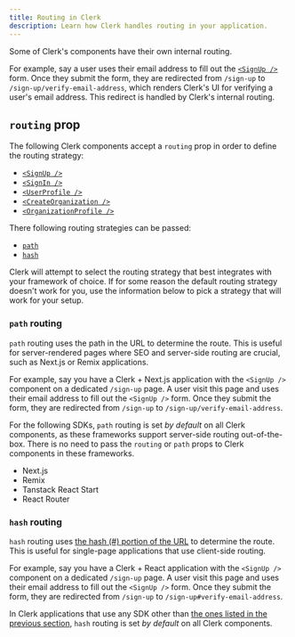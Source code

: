 ```yaml
---
title: Routing in Clerk
description: Learn how Clerk handles routing in your application.
---
```


Some of Clerk's components have their own internal routing.

For example, say a user uses their email address to fill out the [`<SignUp />`](/docs/components/authentication/sign-up) form. Once they submit the form, they are redirected from `/sign-up` to `/sign-up/verify-email-address`, which renders Clerk's UI for verifying a user's email address. This redirect is handled by Clerk's internal routing.

## `routing` prop

The following Clerk components accept a `routing` prop in order to define the routing strategy:

- [`<SignUp />`](/docs/components/authentication/sign-up)
- [`<SignIn />`](/docs/components/authentication/sign-in)
- [`<UserProfile />`](/docs/components/user/user-profile)
- [`<CreateOrganization />`](/docs/components/organization/create-organization)
- [`<OrganizationProfile />`](/docs/components/organization/organization-profile)

There following routing strategies can be passed:

- [`path`](#path-routing)
- [`hash`](#hash-routing)

Clerk will attempt to select the routing strategy that best integrates with your framework of choice. If for some reason the default routing strategy doesn't work for you, use the information below to pick a strategy that will work for your setup.

### `path` routing

`path` routing uses the path in the URL to determine the route. This is useful for server-rendered pages where SEO and server-side routing are crucial, such as Next.js or Remix applications.

For example, say you have a Clerk + Next.js application with the `<SignUp />` component on a dedicated `/sign-up` page. A user visit this page and uses their email address to fill out the `<SignUp />` form. Once they submit the form, they are redirected from `/sign-up` to `/sign-up/verify-email-address`.

For the following SDKs, `path` routing is set _by default_ on all Clerk components, as these frameworks support server-side routing out-of-the-box. There is no need to pass the `routing` or `path` props to Clerk components in these frameworks.

- Next.js
- Remix
- Tanstack React Start
- React Router

### `hash` routing

`hash` routing uses [the hash (#) portion of the URL](https://developer.mozilla.org/en-US/docs/Web/API/URL/hash) to determine the route. This is useful for single-page applications that use client-side routing.

For example, say you have a Clerk + React application with the `<SignUp />` component on a dedicated `/sign-up` page. A user visit this page and uses their email address to fill out the `<SignUp />` form. Once they submit the form, they are redirected from `/sign-up` to `/sign-up#verify-email-address`.

In Clerk applications that use any SDK other than [the ones listed in the previous section](#path-routing), `hash` routing is set _by default_ on all Clerk components.
